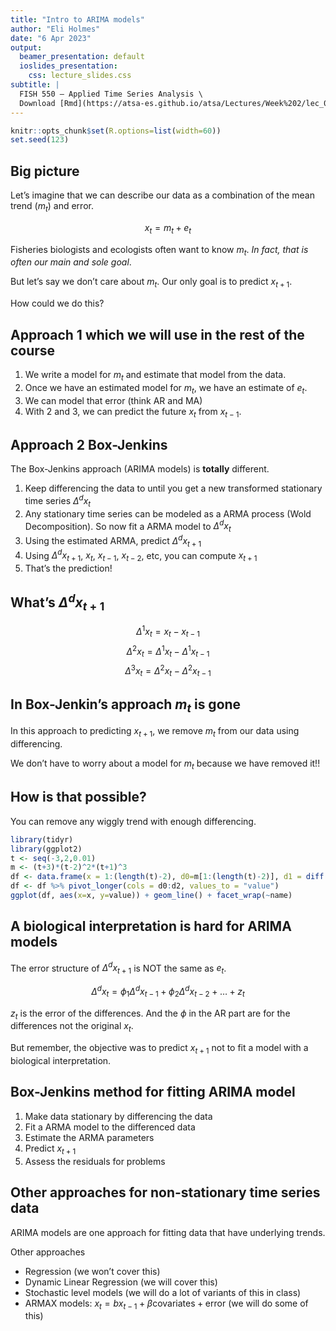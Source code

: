 ```yaml
---
title: "Intro to ARIMA models"
author: "Eli Holmes"
date: "6 Apr 2023"
output:
  beamer_presentation: default
  ioslides_presentation:
    css: lecture_slides.css
subtitle: |
  FISH 550 – Applied Time Series Analysis \ 
  Download [Rmd](https://atsa-es.github.io/atsa/Lectures/Week%202/lec_04_Intro_ARIMA.Rmd) or [pdf](https://atsa-es.github.io/atsa/Lectures/Week%202/lec_04_Intro_ARIMA.pdf)
---
```


```r
knitr::opts_chunk$set(R.options=list(width=60))
set.seed(123)
```

## Big picture

Let's imagine that we can describe our data as a combination of the mean trend ($m_t$) and error.

$$x_t = m_t + e_t$$

Fisheries biologists and ecologists often want to know $m_t$. *In fact, that is often our main and sole goal*.  

But let's say we don't care about $m_t$. Our only goal is to predict $x_{t+1}$.  

How could we do this?

## Approach 1 which we will use in the rest of the course

1. We write a model for $m_t$ and estimate that model from the data.  
2. Once we have an estimated model for $m_t$, we have an estimate of $e_t$.  
3. We can model that error (think AR and MA)
4. With 2 and 3, we can predict the future $x_t$ from $x_{t-1}$.

## Approach 2 Box-Jenkins

The Box-Jenkins approach (ARIMA models) is **totally** different. 

1. Keep  differencing the data to until you get a new transformed stationary time series $\Delta^d x_t$
2. Any stationary time series can be modeled as a ARMA process (Wold Decomposition). So now fit a ARMA model to $\Delta^d x_t$
3. Using the estimated ARMA, predict $\Delta^d x_{t+1}$
4. Using $\Delta^d x_{t+1}$, $x_t$, $x_{t-1}$, $x_{t-2}$, etc, you can compute $x_{t+1}$
5. That's the prediction!

## What's $\Delta^d x_{t+1}$

$$\Delta^1 x_t = x_t - x_{t-1}$$
$$\Delta^2 x_t = \Delta^1 x_t - \Delta^1 x_{t-1}$$
$$\Delta^3 x_t = \Delta^2 x_t - \Delta^2 x_{t-1}$$

## In Box-Jenkin's approach $m_t$ is gone

In this approach to predicting $x_{t+1}$, we remove $m_t$ from our data using differencing.  

We don't have to worry about a model for $m_t$ because we have removed it!!  

## How is that possible?

You can remove any wiggly trend with enough differencing.

```r
library(tidyr)
library(ggplot2)
t <- seq(-3,2,0.01)
m <- (t+3)*(t-2)^2*(t+1)^3
df <- data.frame(x = 1:(length(t)-2), d0=m[1:(length(t)-2)], d1 = diff(m)[1:(length(t)-2)], d2 = diff(m, differences = 2))
df <- df %>% pivot_longer(cols = d0:d2, values_to = "value")
ggplot(df, aes(x=x, y=value)) + geom_line() + facet_wrap(~name)
```

## A biological interpretation is hard for ARIMA models

The error structure of $\Delta^d x_{t+1}$ is NOT the same as $e_t$. 

$$\Delta^d x_{t} = \phi_1\Delta^d x_{t-1} + \phi_2\Delta^d x_{t-2} + \dots + z_t$$

$z_t$ is the error of the differences.  And the $\phi$ in the AR part are for the differences not the original $x_t$.  

But remember, the objective was to predict $x_{t+1}$ not to fit a model with a biological interpretation.


## Box-Jenkins method for fitting ARIMA model

1. Make data stationary by differencing the data
2. Fit a ARMA model to the differenced data
3. Estimate the ARMA parameters
4. Predict $x_{t+1}$
5. Assess the residuals for problems

## Other approaches for non-stationary time series data

ARIMA models are one approach for fitting data that have underlying trends.

Other approaches

* Regression (we won't cover this)
* Dynamic Linear Regression (we will cover this)
* Stochastic level models (we will do a lot of variants of this in class)
* ARMAX models: $x_t = b x_{t-1} + \beta \text{covariates} + \text{error}$ (we will do some of this)




